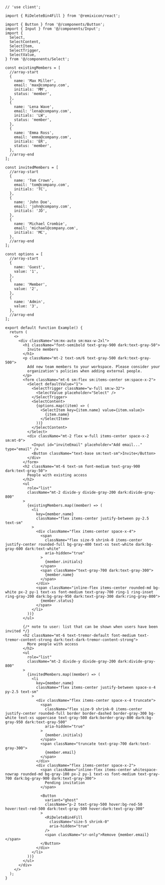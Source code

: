 ````tsx
// 'use client';

import { RiDeleteBin4Fill } from '@remixicon/react';

import { Button } from '@/components/Button';
import { Input } from '@/components/Input';
import {
  Select,
  SelectContent,
  SelectItem,
  SelectTrigger,
  SelectValue,
} from '@/components/Select';

const existingMembers = [
  //array-start
  {
    name: 'Max Miller',
    email: 'max@company.com',
    initials: 'MM',
    status: 'member',
  },
  {
    name: 'Lena Wave',
    email: 'lena@company.com',
    initials: 'LW',
    status: 'member',
  },
  {
    name: 'Emma Ross',
    email: 'emma@company.com',
    initials: 'ER',
    status: 'member',
  },
  //array-end
];

const invitedMembers = [
  //array-start
  {
    name: 'Tom Crown',
    email: 'tom@company.com',
    initials: 'TC',
  },
  {
    name: 'John Doe',
    email: 'john@company.com',
    initials: 'JD',
  },
  {
    name: 'Michael Crombie',
    email: 'michael@company.com',
    initials: 'MC',
  },
  //array-end
];

const options = [
  //array-start
  {
    name: 'Guest',
    value: '1',
  },
  {
    name: 'Member',
    value: '2',
  },
  {
    name: 'Admin',
    value: '3',
  },
  //array-end
];

export default function Example() {
  return (
    <>
      <div className="sm:mx-auto sm:max-w-2xl">
        <h1 className="font-semibold text-gray-900 dark:text-gray-50">
          Invite members
        </h1>
        <p className="mt-2 text-sm/6 text-gray-500 dark:text-gray-500">
          Add new team members to your workspace. Please consider your
          organization's policies when adding external people.
        </p>
        <form className="mt-6 sm:flex sm:items-center sm:space-x-2">
          <Select defaultValue="1">
            <SelectTrigger className="w-full sm:w-32">
              <SelectValue placeholder="Select" />
            </SelectTrigger>
            <SelectContent>
              {options.map((item) => (
                <SelectItem key={item.name} value={item.value}>
                  {item.name}
                </SelectItem>
              ))}
            </SelectContent>
          </Select>
          <div className="mt-2 flex w-full items-center space-x-2 sm:mt-0">
            <Input id="inviteEmail" placeholder="Add email..." type="email" />
            <Button className="text-base sm:text-sm">Invite</Button>
          </div>
        </form>
        <h2 className="mt-6 text-sm font-medium text-gray-900 dark:text-gray-50">
          People with existing access
        </h2>
        <ul
          role="list"
          className="mt-2 divide-y divide-gray-200 dark:divide-gray-800"
        >
          {existingMembers.map((member) => (
            <li
              key={member.name}
              className="flex items-center justify-between py-2.5 text-sm"
            >
              <div className="flex items-center space-x-4">
                <span
                  className="flex size-9 shrink-0 items-center justify-center rounded-full bg-gray-400 text-xs text-white dark:bg-gray-600 dark:text-white"
                  aria-hidden="true"
                >
                  {member.initials}
                </span>
                <span className="text-gray-700 dark:text-gray-300">
                  {member.name}
                </span>
              </div>
              <span className="inline-flex items-center rounded-md bg-white px-2 py-1 text-xs font-medium text-gray-700 ring-1 ring-inset ring-gray-200 dark:bg-gray-950 dark:text-gray-300 dark:ring-gray-800">
                {member.status}
              </span>
            </li>
          ))}
        </ul>

        {/* note to user: list that can be shown when users have been invited */}
        <h2 className="mt-6 text-tremor-default font-medium text-tremor-content-strong dark:text-dark-tremor-content-strong">
          More people with access
        </h2>
        <ul
          role="list"
          className="mt-2 divide-y divide-gray-200 dark:divide-gray-800"
        >
          {invitedMembers.map((member) => (
            <li
              key={member.name}
              className="flex items-center justify-between space-x-4 py-2.5 text-sm"
            >
              <div className="flex items-center space-x-4 truncate">
                <span
                  className="flex size-9 shrink-0 items-center justify-center rounded-full border border-dashed border-gray-300 bg-white text-xs uppercase text-gray-500 dark:border-gray-800 dark:bg-gray-950 dark:text-gray-500"
                  aria-hidden="true"
                >
                  {member.initials}
                </span>
                <span className="truncate text-gray-700 dark:text-gray-300">
                  {member.email}
                </span>
              </div>
              <div className="flex items-center space-x-2">
                <span className="inline-flex items-center whitespace-nowrap rounded-md bg-gray-100 px-2 py-1 text-xs font-medium text-gray-700 dark:bg-gray-900 dark:text-gray-300">
                  Pending invitation
                </span>

                <Button
                  variant="ghost"
                  className="p-2 text-gray-500 hover:bg-red-50 hover:text-red-500 dark:text-gray-500 hover:dark:text-gray-300"
                >
                  <RiDeleteBin4Fill
                    className="size-5 shrink-0"
                    aria-hidden="true"
                  />
                  <span className="sr-only">Remove {member.email}</span>
                </Button>
              </div>
            </li>
          ))}
        </ul>
      </div>
    </>
  );
}

````
